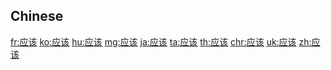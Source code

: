 {{also|應該}}
==Chinese==
{{zh-see|應該}}

[[fr:应该]]
[[ko:应该]]
[[hu:应该]]
[[mg:应该]]
[[ja:应该]]
[[ta:应该]]
[[th:应该]]
[[chr:应该]]
[[uk:应该]]
[[zh:应该]]